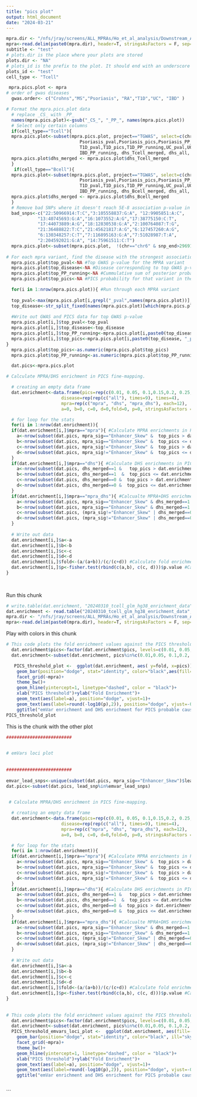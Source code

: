 ```yaml
---
title: "pics plot"
output: html_document
date: "2024-03-21"
---
```



```r
mpra.dir <- "/nfs/jray/screens/ALL_MPRAs/Ho_et_al_analysis/Downstream_Analysis/20240310_mpra_analysis/tcell/glm/data/20240310_tcell_glm_mpra_merge_hg38.txt"
mpra<-read.delim(paste0(mpra.dir), header=T, stringsAsFactors = F, sep="\t")
subtitle <- "test"
# plots.dir is the place where your plots are stored 
plots.dir <- "NA"
# plots_id is the prefix to the plot. It should end with an underscore to look nice
plots_id <- "test" 
cell_type <- "Tcell"
```


```r
 mpra.pics.plot <- mpra
# order of gwas diseases
  gwas.order<- c("Crohns","MS","Psoriasis", "RA","T1D","UC", "IBD" )

# Format the mpra.pics.plot data
  # replace _CS_ with _PP_
  names(mpra.pics.plot)<-gsub("_CS_", "_PP_", names(mpra.pics.plot))
  # Select only certain columns
  if(cell_type=="Tcell"){
  mpra.pics.plot<-subset(mpra.pics.plot, project=="TGWAS", select=c(chr, snp_end, ld_snp, lead_snp, r2,                                       rsid,Crohns_pval,Crohns_pics,Crohns_PP_running,MS_pval,MS_pics,MS_PP_running,
                            Psoriasis_pval,Psoriasis_pics,Psoriasis_PP_running,RA_pval,RA_pics,RA_PP_running,
                            T1D_pval,T1D_pics,T1D_PP_running,UC_pval,UC_pics,UC_PP_running,IBD_pval,IBD_pics,
                            IBD_PP_running, dhs_Tcell_merged, dhs_all, mpra_sig))
  mpra.pics.plot$dhs_merged <- mpra.pics.plot$dhs_Tcell_merged
  }
   if(cell_type=="Bcell"){
  mpra.pics.plot<-subset(mpra.pics.plot, project=="TGWAS", select=c(chr, snp_end, ld_snp, lead_snp, r2,                                       rsid,Crohns_pval,Crohns_pics,Crohns_PP_running,MS_pval,MS_pics,MS_PP_running,
                            Psoriasis_pval,Psoriasis_pics,Psoriasis_PP_running,RA_pval,RA_pics,RA_PP_running,
                            T1D_pval,T1D_pics,T1D_PP_running,UC_pval,UC_pics,UC_PP_running,IBD_pval,IBD_pics,
                            IBD_PP_running, dhs_Bcell_merged, dhs_all, mpra_sig))
  mpra.pics.plot$dhs_merged <- mpra.pics.plot$dhs_Bcell_merged
  }
  # Remove bad SNPs where it doesn't reach 5E-8 association p-value in the GWAS and remove MHC region
  bad_snps<-c("22:50966914:T:C","3:105558837:G:A", "12:9905851:A:C",
            "13:40745693:G:A","16:1073552:A:G","17:38775150:C:T",
            "17:44073889:A:G","18:12830538:G:A","2:100764087:T:G",
            "21:36488822:T:C","21:45621817:A:G","6:127457260:A:G",
            "6:130348257:C:T","7:116895163:G:A","7:51028987:T:A",
            "2:204592021:G:A", "14:75961511:C:T")
  mpra.pics.plot<-subset(mpra.pics.plot,  !(chr=="chr6" & snp_end>29691116 & snp_end<33054976) & !(lead_snp%in%bad_snps))
  
# For each mpra variant, find the disease with the strongest association and its associated PICS data
  mpra.pics.plot$top_pval<-NA #Top GWAS p-value for the MPRA variant
  mpra.pics.plot$top_disease<-NA #Disease corresponding to top GWAS p-value
  mpra.pics.plot$top_PP_running<-NA #Cummulative sum of posterior probabilities for that variant
  mpra.pics.plot$top_pics<-NA #PICS probability for that variant in the top GWAS

  for(i in 1:nrow(mpra.pics.plot)){ #Run through each MPRA variant
  
  top_pval<-max(mpra.pics.plot[i,grepl("_pval",names(mpra.pics.plot))], na.rm=T) #Find the top GWAS p-value
  top_disease<-str_split_fixed(names(mpra.pics.plot)[which(mpra.pics.plot[i,]==top_pval)][1], "\\_", 2)[1] #Find the disease corresponding to the top GWAS p-value
  
  #Write out GWAS and PICS data for top GWAS p-value
  mpra.pics.plot[i,]$top_pval<-top_pval
  mpra.pics.plot[i,]$top_disease<-top_disease
  mpra.pics.plot[i,]$top_PP_running<-mpra.pics.plot[i,paste0(top_disease, "_PP_running")]
  mpra.pics.plot[i,]$top_pics<-mpra.pics.plot[i,paste0(top_disease, "_pics")]
}
  mpra.pics.plot$top_pics<-as.numeric(mpra.pics.plot$top_pics)
  mpra.pics.plot$top_PP_running<-as.numeric(mpra.pics.plot$top_PP_running)

  dat.pics<-mpra.pics.plot

# Calculate MPRA/DHS enrichment in PICS fine-mapping.

  # creating an empty data frame
  dat.enrichment<-data.frame(pics=rep(c(0.01, 0.05, 0.1,0.15,0.2, 0.25,0.3,0.4,0.5,0.6,0.7,0.8), times=3), 
                     disease=rep(rep(c("all"), times=9), times=4), 
                     mpra=rep(c("mpra", "dhs", "mpra_dhs"), each=12), 
                     a=0, b=0, c=0, d=0,fold=0, p=0, stringsAsFactors = F)

  # for loop for the stats
  for(i in 1:nrow(dat.enrichment)){
  if(dat.enrichment[i,]$mpra=="mpra"){ #Calculate MPRA enrichments in PICS fine-mapping
    a<-nrow(subset(dat.pics, mpra_sig=="Enhancer_Skew" &  top_pics > dat.enrichment[i,]$pics)) #emVar SNP with PICS fine-mapped
    b<-nrow(subset(dat.pics, mpra_sig=="Enhancer_Skew" &  top_pics <= dat.enrichment[i,]$pics)) #emVar SNP, but PICS not fine-mapped
    c<-nrow(subset(dat.pics, mpra_sig!="Enhancer_Skew" &  top_pics > dat.enrichment[i,]$pics)) #Not emVar SNP, but PICS fine-mapped
    d<-nrow(subset(dat.pics, mpra_sig!="Enhancer_Skew" &  top_pics <= dat.enrichment[i,]$pics)) #Not emVar SNP, and not PICS fine-mapped
  }
  if(dat.enrichment[i,]$mpra=="dhs"){ #Calculate DHS enrichments in PICS fine-mapping
    a<-nrow(subset(dat.pics, dhs_merged==1 &   top_pics > dat.enrichment[i,]$pics )) #DHS peak overlapping PICS fine-mapped SNP
    b<-nrow(subset(dat.pics, dhs_merged==1  &  top_pics <= dat.enrichment[i,]$pics)) #DHS peak not overlapping PICS fine-mapped SNP
    c<-nrow(subset(dat.pics, dhs_merged==0 &  top_pics > dat.enrichment[i,]$pics)) #Not overlapping DHS peak, but PICS fine-mapped SNP
    d<-nrow(subset(dat.pics, dhs_merged==0 &  top_pics <= dat.enrichment[i,]$pics)) #Not overlapping DHS peak and not PICS fine-mapped
  }
  if(dat.enrichment[i,]$mpra=="mpra_dhs"){ #Calcualte MPRA+DHS enrichments in PICS fine-mapping
    a<-nrow(subset(dat.pics, mpra_sig=="Enhancer_Skew" & dhs_merged==1 &   top_pics > dat.enrichment[i,]$pics )) #emVar, overlapping DHS peak and PICS fine-mapped
    b<-nrow(subset(dat.pics, mpra_sig=="Enhancer_Skew" & dhs_merged==1  &  top_pics <= dat.enrichment[i,]$pics)) #emVar and overlapping DHS peak, but not PICS fine-mapped
    c<-nrow(subset(dat.pics, (mpra_sig!="Enhancer_Skew" | dhs_merged==0) &  top_pics> dat.enrichment[i,]$pics)) #Either not emVar or not overlapping DHS peak, but PICS fine-mapped
    d<-nrow(subset(dat.pics, (mpra_sig!="Enhancer_Skew" | dhs_merged==0) &  top_pics <= dat.enrichment[i,]$pics)) #Either not emVar or not overlapping DHS peak, and not PICS fine-mapped
  }
  
  # Write out data
  dat.enrichment[i,]$a<-a
  dat.enrichment[i,]$b<-b
  dat.enrichment[i,]$c<-c
  dat.enrichment[i,]$d<-d
  dat.enrichment[i,]$fold<-(a/(a+b))/(c/(c+d)) #Calculate fold enrichment
  dat.enrichment[i,]$p<-fisher.test(rbind(c(a,b), c(c, d)))$p.value #Calculate enrichment p-value
}
  
  

```



Run this chunk
```r
# write.table(dat.enrichment, "20240310_tcell_glm_hg38_enrichment_data",row.names = F, col.names = T, sep="\t", quote=F)
dat.enrichment <- read.table("20240310_tcell_glm_hg38_enrichment_data", header=T, stringsAsFactors = F, sep="\t")
mpra.dir <- "/nfs/jray/screens/ALL_MPRAs/Ho_et_al_analysis/Downstream_Analysis/20240310_mpra_analysis/tcell/glm/data/20240310_tcell_glm_mpra_merge_hg38.txt"
mpra<-read.delim(paste0(mpra.dir), header=T, stringsAsFactors = F, sep="\t")
```


Play with colors in this chunk
```r
# This code plots the fold enrichment values against the PICS threshold (which are the p-values (the higher the threshold value, the lower the p-value)).
  dat.enrichment$pics<-factor(dat.enrichment$pics, levels=c(0.01, 0.05, 0.1,0.15,0.2, 0.25,0.3,0.4,0.5,0.6,0.7,0.8))
  dat.enrichment<-subset(dat.enrichment, pics%in%c(0.01,0.05, 0.1,0.2, 0.3,0.4,0.5,0.6,0.7,0.8 ))

   PICS_threshold_plot <-  ggplot(dat.enrichment, aes( y=fold, x=pics)) + 
    geom_bar(position="dodge", stat="identity", color="black",aes(fill=-log10(p))) +  scale_fill_gradient(low= "lightgray",high="#E14A4A") +
    facet_grid(~mpra)+
    theme_bw()+ 
    geom_hline(yintercept=1, linetype="dashed", color = "black")+
    xlab("PICS threshold")+ylab("Fold Enrichment")+
    geom_text(aes(label=a), position="dodge", vjust=1)+
    geom_text(aes(label=round(-log10(p),2)), position="dodge", vjust=-0.75) +
    ggtitle("emVar enrichment and DHS enrichment for PICS probable causal variants", subtitle =subtitle) 
PICS_threshold_plot
```



This is the chunk with the other plot
```r
#########################
  

# emVars loci plot
  
  
#########################
  
emvar_lead_snps<-unique(subset(dat.pics, mpra_sig=="Enhancer_Skew")$lead_snp)
dat.pics<-subset(dat.pics, lead_snp%in%emvar_lead_snps)

  
 # Calculate MPRA/DHS enrichment in PICS fine-mapping.

  # creating an empty data frame
  dat.enrichment<-data.frame(pics=rep(c(0.01, 0.05, 0.1,0.15,0.2, 0.25,0.3,0.4,0.5,0.6,0.7,0.8), times=3), 
                     disease=rep(rep(c("all"), times=9), times=4), 
                     mpra=rep(c("mpra", "dhs", "mpra_dhs"), each=12), 
                     a=0, b=0, c=0, d=0,fold=0, p=0, stringsAsFactors = F)

  # for loop for the stats
  for(i in 1:nrow(dat.enrichment)){
  if(dat.enrichment[i,]$mpra=="mpra"){ #Calculate MPRA enrichments in PICS fine-mapping
    a<-nrow(subset(dat.pics, mpra_sig=="Enhancer_Skew" &  top_pics > dat.enrichment[i,]$pics)) #emVar SNP with PICS fine-mapped
    b<-nrow(subset(dat.pics, mpra_sig=="Enhancer_Skew" &  top_pics <= dat.enrichment[i,]$pics)) #emVar SNP, but PICS not fine-mapped
    c<-nrow(subset(dat.pics, mpra_sig!="Enhancer_Skew" &  top_pics > dat.enrichment[i,]$pics)) #Not emVar SNP, but PICS fine-mapped
    d<-nrow(subset(dat.pics, mpra_sig!="Enhancer_Skew" &  top_pics <= dat.enrichment[i,]$pics)) #Not emVar SNP, and not PICS fine-mapped
  }
  if(dat.enrichment[i,]$mpra=="dhs"){ #Calculate DHS enrichments in PICS fine-mapping
    a<-nrow(subset(dat.pics, dhs_merged==1 &   top_pics > dat.enrichment[i,]$pics )) #DHS peak overlapping PICS fine-mapped SNP
    b<-nrow(subset(dat.pics, dhs_merged==1  &  top_pics <= dat.enrichment[i,]$pics)) #DHS peak not overlapping PICS fine-mapped SNP
    c<-nrow(subset(dat.pics, dhs_merged==0 &  top_pics > dat.enrichment[i,]$pics)) #Not overlapping DHS peak, but PICS fine-mapped SNP
    d<-nrow(subset(dat.pics, dhs_merged==0 &  top_pics <= dat.enrichment[i,]$pics)) #Not overlapping DHS peak and not PICS fine-mapped
  }
  if(dat.enrichment[i,]$mpra=="mpra_dhs"){ #Calcualte MPRA+DHS enrichments in PICS fine-mapping
    a<-nrow(subset(dat.pics, mpra_sig=="Enhancer_Skew" & dhs_merged==1 &   top_pics > dat.enrichment[i,]$pics )) #emVar, overlapping DHS peak and PICS fine-mapped
    b<-nrow(subset(dat.pics, mpra_sig=="Enhancer_Skew" & dhs_merged==1  &  top_pics <= dat.enrichment[i,]$pics)) #emVar and overlapping DHS peak, but not PICS fine-mapped
    c<-nrow(subset(dat.pics, (mpra_sig!="Enhancer_Skew" | dhs_merged==0) &  top_pics> dat.enrichment[i,]$pics)) #Either not emVar or not overlapping DHS peak, but PICS fine-mapped
    d<-nrow(subset(dat.pics, (mpra_sig!="Enhancer_Skew" | dhs_merged==0) &  top_pics <= dat.enrichment[i,]$pics)) #Either not emVar or not overlapping DHS peak, and not PICS fine-mapped
  }
  
  # Write out data
  dat.enrichment[i,]$a<-a
  dat.enrichment[i,]$b<-b
  dat.enrichment[i,]$c<-c
  dat.enrichment[i,]$d<-d
  dat.enrichment[i,]$fold<-(a/(a+b))/(c/(c+d)) #Calculate fold enrichment
  dat.enrichment[i,]$p<-fisher.test(rbind(c(a,b), c(c, d)))$p.value #Calculate enrichment p-value
}
  
  
# This code plots the fold enrichment values against the PICS threshold (which are the p-values (the higher the threshold value, the lower the p-value)).
  dat.enrichment$pics<-factor(dat.enrichment$pics, levels=c(0.01, 0.05, 0.1,0.15,0.2, 0.25,0.3,0.4,0.5,0.6,0.7,0.8))
  dat.enrichment<-subset(dat.enrichment, pics%in%c(0.01,0.05, 0.1,0.2, 0.3,0.4,0.5,0.6,0.7,0.8 ))
  PICS_threshold_emvars_loci_plot <-  ggplot(dat.enrichment, aes(fill=-log10(p), y=fold, x=pics)) + 
    geom_bar(position="dodge", stat="identity", color="black", ill="skyblue")+ scale_colour_brewer(palette = "Blues")+
    facet_grid(~mpra)+
    theme_bw()+ 
    geom_hline(yintercept=1, linetype="dashed", color = "black")+
    xlab("PICS threshold")+ylab("Fold Enrichment")+
    geom_text(aes(label=a), position="dodge", vjust=1)+
    geom_text(aes(label=round(-log10(p),2)), position="dodge", vjust=-0.75) +
    ggtitle("emVar enrichment and DHS enrichment for PICS probable causal variants (emVars loci only plot)", subtitle =subtitle) 
  
```
 
 
```
 
 